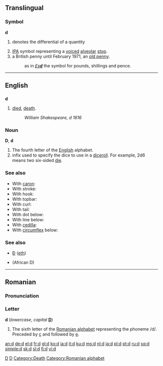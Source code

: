 {{see|Appendix:Variations of 'd'}}

{{wikipedia}}
==Translingual==

===Symbol===
'''d'''

# {{mathematics}} denotes the differential of a quantity
# [[IPA]] symbol representing a [[voiced]] [[alveolar]] [[stop]].
# a British penny until February 1971, an [[old penny]].
#: as in [[£sd|''£s'''d''''']] the symbol for pounds, shillings and pence.

[[Category:IPA symbols|D]]

----

==English==

==={{abbreviation}}===
'''d'''

# [[died]], [[death]].
#: ''William Shakespeare, d 1616''

===Noun===
'''D''', '''d'''

# The fourth letter of the [[English]] alphabet.
# infix used to specify the dice to use in a [[diceroll]].  For example, 2d6 means two six-sided [[die]].

===See also===
*With [[caron]]: {{IPAchar|[[ď]]}}
*With stroke: {{IPAchar|[[đ]]}}
*With hook: {{IPAchar|[[ɗ]]}}
*With topbar: {{IPAchar|[[ƌ]]}}
*With curl: {{IPAchar|[[ȡ]]}}
*With tail: {{IPAchar|[[ɖ]]}}
*With dot below: {{IPAchar|[[ḍ]]}}
*With line below: {{IPAchar|[[ḏ]]}}
*With [[cedilla]]: {{IPAchar|[[ḑ]]}}
*With [[circumflex]] below: {{IPAchar|[[ḓ]]}}

===See also===
*[[Ð]] ([[eth]])
*{{IPAchar|[[Ɖ]]}} (African D)

[[Category:Latin letters|D]]
[[Category:Death]]

----

==Romanian==

===Pronunciation===
{{IPA|/de/|lang=ro}}

===Letter===
'''d''' (''lowercase'', ''capital'' '''[[D]]''')

# The sixth letter of the [[Romanian alphabet]] representing the phoneme /d/. Preceded by [[c]] and followed by [[e]].

[[Category:Romanian alphabet]]

[[an:d]]
[[de:d]]
[[el:d]]
[[fr:d]]
[[gl:d]]
[[ko:d]]
[[ia:d]]
[[it:d]]
[[ku:d]]
[[ms:d]]
[[nl:d]]
[[ja:d]]
[[pl:d]]
[[pt:d]]
[[ru:d]]
[[sq:d]]
[[simple:d]]
[[sk:d]]
[[sl:d]]
[[fi:d]]
[[vi:d]]